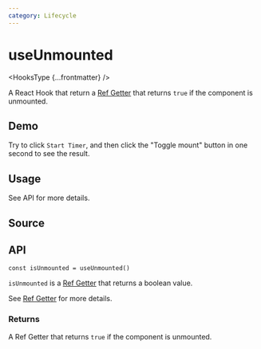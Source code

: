 ```yaml
---
category: Lifecycle
---
```


# useUnmounted


<HooksType {...frontmatter} />

A React Hook that return a [Ref Getter](/docs/features/ref-getter) that returns `true` if the component is unmounted.

## Demo

Try to click `Start Timer`, and then click the "Toggle mount" button in one second to see the result.


<App />

## Usage

See API for more details.

## Source


<Source />

## API

```tsx
const isUnmounted = useUnmounted()
```

`isUnmounted` is a [Ref Getter](/docs/features/ref-getter) that returns a boolean value. 

See [Ref Getter](/docs/features/ref-getter) for more details.

### Returns

A Ref Getter that returns `true` if the component is unmounted.
